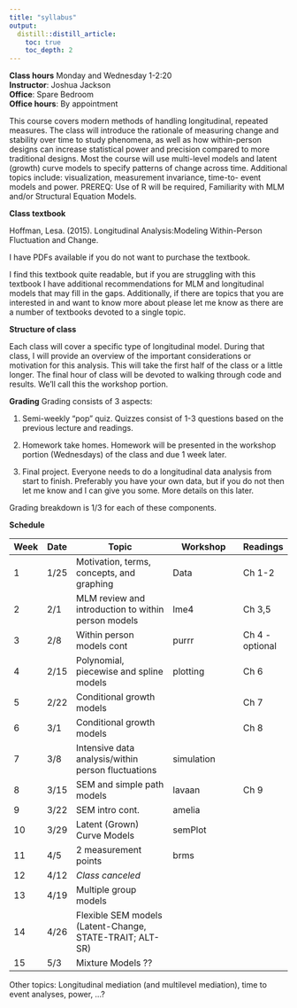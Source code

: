 ```yaml
---
title: "syllabus"
output:
  distill::distill_article:
    toc: true
    toc_depth: 2
---
```


**Class hours** Monday and Wednesday 1-2:20  
**Instructor**: Joshua Jackson  
**Office**: Spare Bedroom  
**Office hours**: By appointment  


This course covers modern methods of handling longitudinal, repeated measures. The class will introduce the rationale of measuring change and stability over time to study phenomena, as well as how within-person designs can increase statistical power and precision compared to more traditional designs. Most the course will use multi-level models and latent (growth) curve models to specify patterns of change across time. Additional topics include: visualization, measurement invariance, time-to- event models and power. PREREQ: Use of R will be required, Familiarity with MLM and/or Structural Equation Models.


**Class textbook** 

Hoffman, Lesa. (2015). Longitudinal Analysis:Modeling Within-Person Fluctuation and Change. 

I have PDFs available if you do not want to purchase the textbook. 

I find this textbook quite readable, but if you are struggling with this textbook I have additional recommendations for MLM and longitudinal models that may fill in the gaps. Additionally, if there are topics that you are interested in and want to know more about please let me know as there are a number of textbooks devoted to a single topic. 


**Structure of class**

Each class will cover a specific type of longitudinal model. During that class, I will provide an overview of the important considerations or motivation for this analysis. This will take the first half of the class or a little longer. The final hour of class will be devoted to walking through code and results. We'll call this the workshop portion.   

**Grading** 
Grading consists of 3 aspects: 

1. Semi-weekly "pop" quiz. Quizzes consist of 1-3 questions based on the previous lecture and readings. 

2. Homework take homes. Homework will be presented in the workshop portion (Wednesdays) of the class and due 1 week later. 

3. Final project. Everyone needs to do a longitudinal data analysis from start to finish. Preferably you have your own data, but if you do not then let me know and I can give you some. More details on this later. 

Grading breakdown is 1/3 for each of these components. 

**Schedule**

| Week | Date  |  Topic                      | Workshop             |  Readings |
-------|-------|------------------------------|----------------------|----------|
| 1    | 1/25   | Motivation, terms, concepts, and graphing     |  Data  | Ch 1-2 |
| 2    | 2/1    | MLM review and introduction to within person models  | lme4 | Ch 3,5| 
| 3    | 2/8    | Within person models  cont  | purrr  |  Ch 4 - optional     | 
| 4    | 2/15   | Polynomial, piecewise and spline models |  plotting | Ch 6 |  
| 5    | 2/22   | Conditional growth models     |      | Ch 7 |
| 6    | 3/1    | Conditional growth models |   | Ch 8 | 
| 7    | 3/8   | Intensive data analysis/within person fluctuations | simulation |       |
| 8    | 3/15  | SEM and simple path models   |  lavaan       |  Ch 9   |  
| 9    | 3/22  |  SEM intro cont.  |  amelia            | 
| 10   | 3/29  | Latent (Grown) Curve Models  |   semPlot                 |  
| 11   | 4/5  |  2 measurement points    |  brms      |   
| 12   | 4/12   |  *Class canceled*     |             |                  
| 13   | 4/19  | Multiple group models |                 |
| 14   | 4/26  | Flexible SEM models (Latent-Change, STATE-TRAIT; ALT-SR)   |        |          
| 15   | 5/3  |  Mixture Models ??  |      |   

Other topics: Longitudinal mediation (and multilevel mediation), time to event analyses, power, ...?
